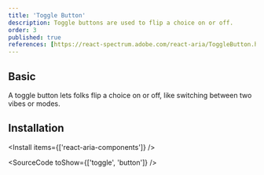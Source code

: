 ```yaml
---
title: 'Toggle Button'
description: Toggle buttons are used to flip a choice on or off.
order: 3
published: true
references: [https://react-spectrum.adobe.com/react-aria/ToggleButton.html#props', 'https://lucide.dev/icons/']
---
```


## Basic

A toggle button lets folks flip a choice on or off, like switching between two vibes or modes.

<How toUse='buttons/toggle-button-demo' />

## Installation

<Install items={['react-aria-components']} />

<SourceCode toShow={['toggle', 'button']} />
